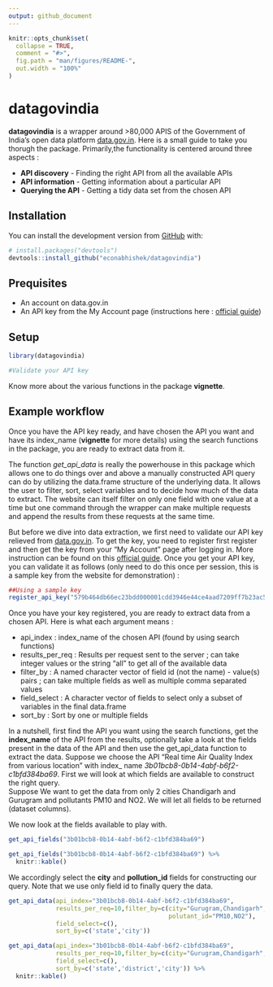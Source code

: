 ```yaml
---
output: github_document
---
```


<!-- README.md is generated from README.Rmd. Please edit that file -->

```r
knitr::opts_chunk$set(
  collapse = TRUE,
  comment = "#>",
  fig.path = "man/figures/README-",
  out.width = "100%"
)
```

# datagovindia


**datagovindia** is a wrapper around >80,000 APIS of the Government of India's open
data platform [data.gov.in](https://data.gov.in/ogpl_apis). Here is a small guide
to take you thorugh the package.  Primarily,the functionality is centered around
three aspects :  

* **API discovery** - Finding the right API from all the available APIs
* **API information** - Getting information about a particular API 
* **Querying the API** - Getting a tidy data set from the chosen API

## Installation


You can install the development version from [GitHub](https://github.com/econabhishek/datagovindia) with:

``` r
# install.packages("devtools")
devtools::install_github("econabhishek/datagovindia")
```
## Prequisites 

* An account on data.gov.in
* An API key from the My Account page (instructions here : [official guide](https://data.gov.in/help/how-use-datasets-apis))


## Setup
```r
library(datagovindia)

#Validate your API key

```


Know more about the various functions in the package **vignette**.

## Example workflow

Once you have the API key ready, and have chosen the API you want and have its 
index_name (**vignette** for more details) using the search functions in the
package, you are ready to extract data from it. 


The function *get_api_data* is really the powerhouse in this package which allows 
one to do things over and above a manually constructed API query can do by utilizing
the data.frame structure of the underlying data. It allows the user to filter, sort, 
select variables and to decide how much of the data to extract. The website can itself 
filter on only one field with one value at a time but one command through the wrapper
can make multiple requests and append the results from these requests at the same time.  

But before we dive into data extraction, we first need to validate our API key relieved 
from [data.gov.in](https://data.gov.in/ogpl_apis). To get the key, you need to register first register and then get the key from your "My Account" page after logging in.
More instruction can be found on this [official guide](https://data.gov.in/help/how-use-datasets-apis). Once you get your API key, you 
can validate it as follows (only need to do this once per session, this is a sample
key from the website for demonstration) :

```r
##Using a sample key
register_api_key("579b464db66ec23bdd000001cdd3946e44ce4aad7209ff7b23ac571b")

```

Once you have your key registered, you are ready to extract data from a chosen API.
Here is what each argument means :  

* api_index : index_name of the chosen API (found by using search functions)
* results_per_req : Results per request sent to the server ; can take integer values or the string "all" to get all of the available data
* filter_by : A named character vector of field id (not the name) - value(s) pairs ; can take multiple fields as well as multiple comma separated values
* field_select : A character vector of fields to select only a subset of variables in the final data.frame
* sort_by : Sort by one or multiple fields


In a nutshell, first find the API you want using the search functions, get the **index_name** of the API from the results, optionally take a look at the fields present in the data of the API and then use the get_api_data function to extract the data. 
Suppose we choose the API "Real time Air Quality Index from various location" with index_ name *3b01bcb8-0b14-4abf-b6f2-c1bfd384ba69*. First we will look at which fields are available to construct the right query.  
Suppose We want to get the data from only 2 cities Chandigarh and Gurugram and pollutants PM10 and NO2. We will let all fields to be returned (dataset columns).

We now look at the fields available to play with. 

```r
get_api_fields("3b01bcb8-0b14-4abf-b6f2-c1bfd384ba69")
```

```r
get_api_fields("3b01bcb8-0b14-4abf-b6f2-c1bfd384ba69") %>% 
  knitr::kable()
```

We accordingly select the **city** and **pollution_id** fields for constructing our query. 
Note that we use only field id to finally query the data.

```r

get_api_data(api_index="3b01bcb8-0b14-4abf-b6f2-c1bfd384ba69",
             results_per_req=10,filter_by=c(city="Gurugram,Chandigarh",
                                            polutant_id="PM10,NO2"),
             field_select=c(),
             sort_by=c('state','city'))
```

```r

get_api_data(api_index="3b01bcb8-0b14-4abf-b6f2-c1bfd384ba69",
             results_per_req=10,filter_by=c(city="Gurugram,Chandigarh",                                 pollutant_id="PM10,NO2"),
             field_select=c(),
             sort_by=c('state','district','city')) %>% 
  knitr::kable()
```



